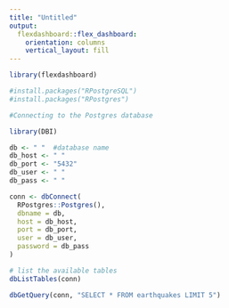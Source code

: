 ```yaml
---
title: "Untitled"
output: 
  flexdashboard::flex_dashboard:
    orientation: columns
    vertical_layout: fill
---
```


```r
library(flexdashboard)
```


```r
#install.packages("RPostgreSQL")
#install.packages("RPostgres")
```

```r
#Connecting to the Postgres database

library(DBI)

db <- " "  #database name
db_host <- " "
db_port <- "5432"
db_user <- " "
db_pass <- " "

conn <- dbConnect(
  RPostgres::Postgres(),
  dbname = db,
  host = db_host,
  port = db_port,
  user = db_user,
  password = db_pass
)

```

```r
# list the available tables
dbListTables(conn)
```

```r

dbGetQuery(conn, "SELECT * FROM earthquakes LIMIT 5")

```



